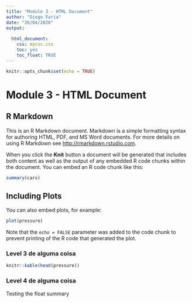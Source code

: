 ```yaml
---
title: "Module 3 - HTML Document"
author: "Diego Faria"
date: "26/04/2020"
output: 
  
  html_document: 
    css: mycss.css
    toc: yes
    toc_float: TRUE
---
```


```r
knitr::opts_chunk$set(echo = TRUE)
```


# Module 3 - HTML Document

## R Markdown {#nextsteps .emphasized}

This is an R Markdown document. Markdown is a simple formatting syntax for authoring HTML, PDF, and MS Word documents. For more details on using R Markdown see <http://rmarkdown.rstudio.com>.

When you click the **Knit** button a document will be generated that includes both content as well as the output of any embedded R code chunks within the document. You can embed an R code chunk like this:

```r
summary(cars)
```

## Including Plots

You can also embed plots, for example:

```r
plot(pressure)
```

Note that the `echo = FALSE` parameter was added to the code chunk to prevent printing of the R code that generated the plot.

### Level 3 de alguma coisa

```r
knitr::kable(head(pressure))
```


### Level 4 de alguma coisa

Testing the float summary
